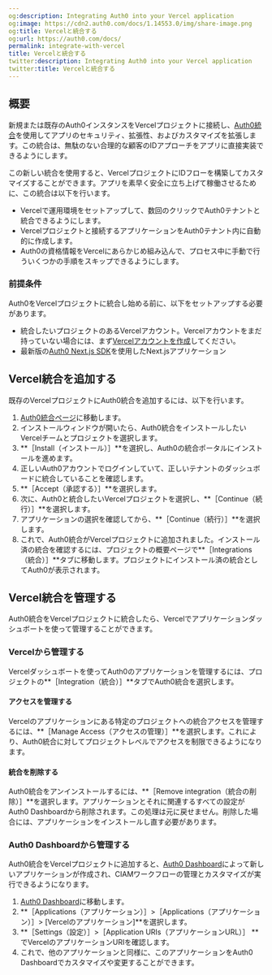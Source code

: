 ```yaml
---
og:description: Integrating Auth0 into your Vercel application
og:image: https://cdn2.auth0.com/docs/1.14553.0/img/share-image.png
og:title: Vercelと統合する
og:url: https://auth0.com/docs/
permalink: integrate-with-vercel
title: Vercelと統合する
twitter:description: Integrating Auth0 into your Vercel application
twitter:title: Vercelと統合する
---
```


## 概要

新規または既存のAuth0インスタンスをVercelプロジェクトに接続し、[Auth0統合](https://vercel.com/integrations/auth0)を使用してアプリのセキュリティ、拡張性、およびカスタマイズを拡張します。この統合は、無駄のない合理的な顧客のIDアプローチをアプリに直接実装できるようにします。

この新しい統合を使用すると、VercelプロジェクトにIDフローを構築してカスタマイズすることができます。アプリを素早く安全に立ち上げて稼働させるために、この統合は以下を行います。

* Vercelで運用環境をセットアップして、数回のクリックでAuth0テナントと統合できるようにします。
* Vercelプロジェクトと接続するアプリケーションをAuth0テナント内に自動的に作成します。
* Auth0の資格情報をVercelにあらかじめ組み込んで、プロセス中に手動で行ういくつかの手順をスキップできるようにします。

### 前提条件

Auth0をVercelプロジェクトに統合し始める前に、以下をセットアップする必要があります。

* 統合したいプロジェクトのあるVercelアカウント。Vercelアカウントをまだ持っていない場合には、まず[Vercelアカウントを作成](https://vercel.com/signup)してください。
* 最新版の[Auth0 Next.js SDK](https://auth0.com/docs/quickstart/webapp/nextjs#install-the-auth0-next-js-sdk)を使用したNext.jsアプリケーション

## Vercel統合を追加する

既存のVercelプロジェクトにAuth0統合を追加するには、以下を行います。

1. [Auth0統合ページ](https://vercel.com/integrations/auth0)に移動します。
2. インストールウィンドウが開いたら、Auth0統合をインストールしたいVercelチームとプロジェクトを選択します。
3. **［Install（インストール）］**を選択し、Auth0の統合ポータルにインストールを進めます。
4. 正しいAuth0アカウントでログインしていて、正しいテナントのダッシュボードに統合していることを確認します。
5. **［Accept（承認する）］**を選択します。
6. 次に、Auth0と統合したいVercelプロジェクトを選択し、**［Continue（続行）］**を選択します。
7. アプリケーションの選択を確認してから、**［Continue（続行）］**を選択します。
8. これで、Auth0統合がVercelプロジェクトに追加されました。インストール済の統合を確認するには、プロジェクトの概要ページで**［Integrations（統合）］**タブに移動します。プロジェクトにインストール済の統合としてAuth0が表示されます。

## Vercel統合を管理する

Auth0統合をVercelプロジェクトに統合したら、Vercelでアプリケーションダッシュボートを使って管理することができます。

### Vercelから管理する

Vercelダッシュボートを使ってAuth0のアプリケーションを管理するには、プロジェクトの**［Integration（統合）］**タブでAuth0統合を選択します。



#### アクセスを管理する

Vercelのアプリケーションにある特定のプロジェクトへの統合アクセスを管理するには、**［Manage Access（アクセスの管理）］**を選択します。これにより、Auth0統合に対してプロジェクトレベルでアクセスを制限できるようになります。

#### 統合を削除する

Auth0統合をアンインストールするには、**［Remove integration（統合の削除）］**を選択します。アプリケーションとそれに関連するすべての設定がAuth0 Dashboardから削除されます。この処理は元に戻せません。削除した場合には、アプリケーションをインストールし直す必要があります。

### Auth0 Dashboardから管理する

Auth0統合をVercelプロジェクトに追加すると、[Auth0 Dashboard](https://manage.auth0.com/)によって新しいアプリケーションが作成され、CIAMワークフローの管理とカスタマイズが実行できるようになります。

1. [Auth0 Dashboard](https://manage.auth0.com/)に移動します。
2. **［Applications（アプリケーション）］>［Applications（アプリケーション）］> [Vercelのアプリケーション]**を選択します。
3. **［Settings（設定）］>［Application URIs（アプリケーションURL）］
**でVercelのアプリケーションURIを確認します。
4. これで、他のアプリケーションと同様に、このアプリケーションをAuth0 Dashboardでカスタマイズや変更することができます。